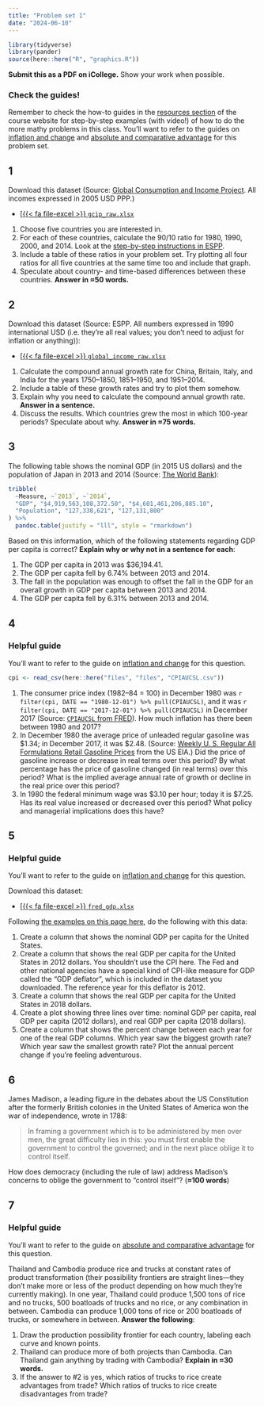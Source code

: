 ```yaml
---
title: "Problem set 1"
date: "2024-06-10"
---
```


```r
library(tidyverse)
library(pander)
source(here::here("R", "graphics.R"))
```

**Submit this as a PDF on iCollege.** Show your work when possible.

::: {.callout-important}
### Check the guides!

Remember to check the how-to guides in the [resources section](/resource/index.qmd) of the course website for step-by-step examples (with video!) of how to do the more mathy problems in this class. You'll want to refer to the guides on [inflation and change](/resource/inflation.qmd) and [absolute and comparative advantage](/resource/advantage.qmd) for this problem set.
:::


## 1

Download this dataset (Source: [Global Consumption and Income Project](https://jackblun.github.io/Globalinc/). All incomes expressed in 2005 USD PPP.)

- [[{{< fa file-excel >}} `gcip_raw.xlsx`](/files/files/gcip_raw.xlsx)

1. Choose five countries you are interested in. 
1. For each of these countries, calculate the 90/10 ratio for 1980, 1990, 2000, and 2014. Look at the [step-by-step instructions in ESPP](https://www.core-econ.org/espp/book/text/01.html#exercise-12-using-excel-income-data-and-the-richpoor-ratio).
1. Include a table of these ratios in your problem set. Try plotting all four ratios for all five countries at the same time too and include that graph.
1. Speculate about country- and time-based differences between these countries. **Answer in ≈50 words.**


## 2

Download this dataset (Source: ESPP. All numbers expressed in 1990 international USD (i.e. they're all real values; you don't need to adjust for inflation or anything)):

- [[{{< fa file-excel >}} `global_income_raw.xlsx`](/files/files/global_income_raw.xlsx)

1. Calculate the compound annual growth rate for China, Britain, Italy, and India for the years 1750–1850, 1851–1950, and 1951–2014.
1. Include a table of these growth rates and try to plot them somehow.
1. Explain why you need to calculate the compound annual growth rate. **Answer in a sentence.**
1. Discuss the results. Which countries grew the most in which 100-year periods? Speculate about why. **Answer in ≈75 words.** 


## 3

The following table shows the nominal GDP (in 2015 US dollars) and the population of Japan in 2013 and 2014 (Source: [The World Bank](https://data.worldbank.org/)):

```r
tribble(
  ~Measure, ~`2013`, ~`2014`,
  "GDP", "$4,919,563,108,372.50", "$4,601,461,206,885.10",
  "Population", "127,338,621", "127,131,800"
) %>%
  pandoc.table(justify = "lll", style = "rmarkdown")
```

Based on this information, which of the following statements regarding GDP per capita is correct? **Explain why or why not in a sentence for each**:

1. The GDP per capita in 2013 was $36,194.41.
1. The GDP per capita fell by 6.74% between 2013 and 2014.
1. The fall in the population was enough to offset the fall in the GDP for an overall growth in GDP per capita between 2013 and 2014.
1. The GDP per capita fell by 6.31% between 2013 and 2014.


## 4

::: {.callout-tip}
### Helpful guide

You'll want to refer to the guide on [inflation and change](/resource/inflation.qmd) for this question.
:::

```r
cpi <- read_csv(here::here("files", "files", "CPIAUCSL.csv"))
```

1. The consumer price index (1982–84 = 100) in December 1980 was `r filter(cpi, DATE == "1980-12-01") %>% pull(CPIAUCSL)`, and it was `r filter(cpi, DATE == "2017-12-01") %>% pull(CPIAUCSL)` in December 2017 (Source: [`CPIAUCSL` from FRED](https://fred.stlouisfed.org/series/CPIAUCSL)). How much inflation has there been between 1980 and 2017?
1. In December 1980 the average price of unleaded regular gasoline was <span>\$1.34</span>; in December 2017, it was <span>$2.48</span>. (Source: [Weekly U. S. Regular All Formulations Retail Gasoline Prices](https://www.eia.gov/dnav/pet/hist/LeafHandler.ashx?n=PET&s=EMM_EPMR_PTE_NUS_DPG&f=W) from the US EIA.) Did the price of gasoline increase or decrease in real terms over this period? By what percentage has the price of gasoline changed (in real terms) over this period? What is the implied average annual rate of growth or decline in the real price over this period?
1. In 1980 the federal minimum wage was <span>$3.10</span> per hour; today it is <span>$7.25</span>. Has its real value increased or decreased over this period? What policy and managerial implications does this have?


## 5

::: {.callout-tip}
### Helpful guide

You'll want to refer to the guide on [inflation and change](/resource/inflation.qmd) for this question.
:::

Download this dataset:

- [[{{< fa file-excel >}} `fred_gdp.xlsx`](/files/files/fred_gdp.xlsx)

Following [the examples on this page here](/resource/inflation.qmd), do the following with this data: 

1. Create a column that shows the nominal GDP per capita for the United States.
1. Create a column that shows the real GDP per capita for the United States in 2012 dollars. You shouldn't use the CPI here. The Fed and other national agencies have a special kind of CPI-like measure for GDP called the "GDP deflator", which is included in the dataset you downloaded. The reference year for this deflator is 2012.
1. Create a column that shows the real GDP per capita for the United States in 2018 dollars.
1. Create a plot showing three lines over time: nominal GDP per capita, real GDP per capita (2012 dollars), and real GDP per capita (2018 dollars).
1. Create a column that shows the percent change between each year for one of the real GDP columns. Which year saw the biggest growth rate? Which year saw the smallest growth rate? Plot the annual percent change if you're feeling adventurous.


## 6

James Madison, a leading figure in the debates about the US Constitution after the formerly British colonies in the United States of America won the war of independence, wrote in 1788:

> In framing a government which is to be administered by men over men, the great difficulty lies in this: you must first enable the government to control the governed; and in the next place oblige it to control itself.

How does democracy (including the rule of law) address Madison’s concerns to oblige the government to "control itself"? (**≈100 words**)


## 7

::: {.callout-tip}
### Helpful guide

You'll want to refer to the guide on [absolute and comparative advantage](/resource/advantage.qmd) for this question.
:::

Thailand and Cambodia produce rice and trucks at constant rates of product transformation (their possibility frontiers are straight lines—they don't make more or less of the product depending on how much they're currently making). In one year, Thailand could produce 1,500 tons of rice and no trucks, 500 boatloads of trucks and no rice, or any combination in between. Cambodia can produce 1,000 tons of rice or 200 boatloads of trucks, or somewhere in between. **Answer the following**:

1. Draw the production possibility frontier for each country, labeling each curve and known points.
2. Thailand can produce more of both projects than Cambodia. Can Thailand gain anything by trading with Cambodia? **Explain in ≈30 words.**
3. If the answer to #2 is yes, which ratios of trucks to rice create advantages from trade? Which ratios of trucks to rice create disadvantages from trade?

